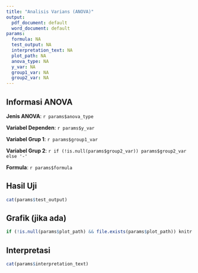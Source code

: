 ```yaml
---
title: "Analisis Varians (ANOVA)"
output:
  pdf_document: default
  word_document: default
params:
  formula: NA
  test_output: NA
  interpretation_text: NA
  plot_path: NA
  anova_type: NA
  y_var: NA
  group1_var: NA
  group2_var: NA
---
```


## Informasi ANOVA

**Jenis ANOVA**: `r params$anova_type`

**Variabel Dependen**: `r params$y_var`

**Variabel Grup 1**: `r params$group1_var`

**Variabel Grup 2**: `r if (!is.null(params$group2_var)) params$group2_var else '-'`

**Formula**: `r params$formula`

## Hasil Uji

```r
cat(params$test_output)
```

## Grafik (jika ada)
```r
if (!is.null(params$plot_path) && file.exists(params$plot_path)) knitr::include_graphics(params$plot_path)
```

## Interpretasi

```r
cat(params$interpretation_text)
```
